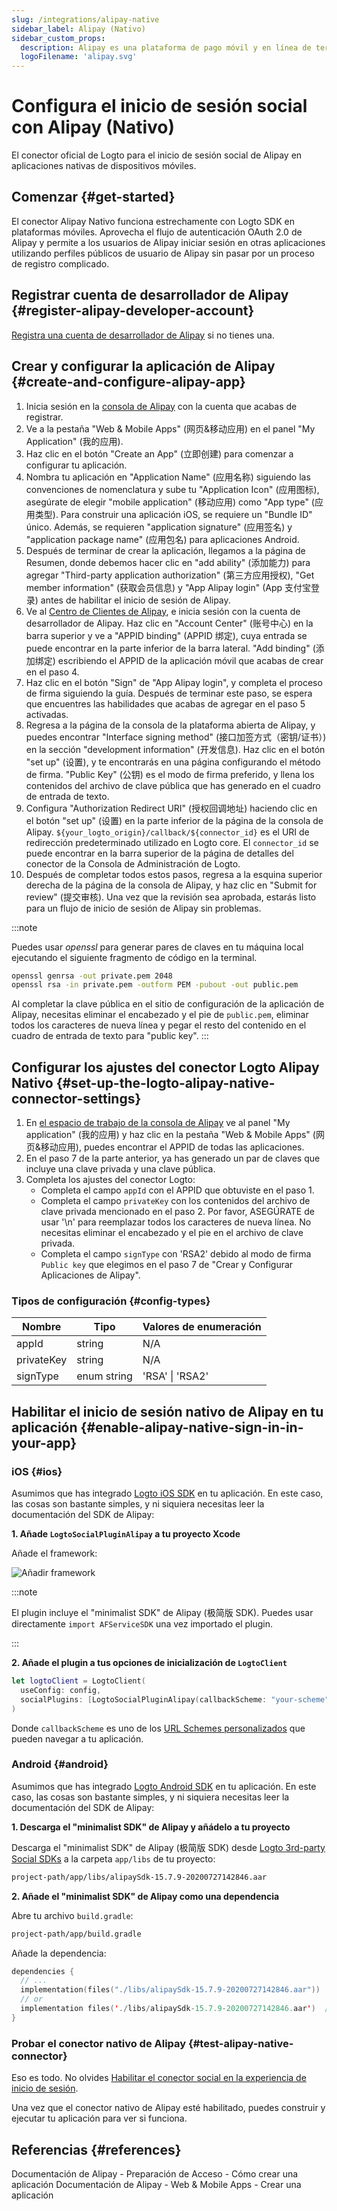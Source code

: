 ```yaml
---
slug: /integrations/alipay-native
sidebar_label: Alipay (Nativo)
sidebar_custom_props:
  description: Alipay es una plataforma de pago móvil y en línea de terceros.
  logoFilename: 'alipay.svg'
---
```



# Configura el inicio de sesión social con Alipay (Nativo)

El conector oficial de Logto para el inicio de sesión social de Alipay en aplicaciones nativas de dispositivos móviles.

<GuideTip />

## Comenzar \{#get-started}

El conector Alipay Nativo funciona estrechamente con Logto SDK en plataformas móviles. Aprovecha el flujo de autenticación OAuth 2.0 de Alipay y permite a los usuarios de Alipay iniciar sesión en otras aplicaciones utilizando perfiles públicos de usuario de Alipay sin pasar por un proceso de registro complicado.

## Registrar cuenta de desarrollador de Alipay \{#register-alipay-developer-account}

[Registra una cuenta de desarrollador de Alipay](https://certifyweb.alipay.com/certify/reg/guide#/) si no tienes una.

## Crear y configurar la aplicación de Alipay \{#create-and-configure-alipay-app}

1. Inicia sesión en la [consola de Alipay](https://open.alipay.com/) con la cuenta que acabas de registrar.
2. Ve a la pestaña "Web & Mobile Apps" (网页&移动应用) en el panel "My Application" (我的应用).
3. Haz clic en el botón "Create an App" (立即创建) para comenzar a configurar tu aplicación.
4. Nombra tu aplicación en "Application Name" (应用名称) siguiendo las convenciones de nomenclatura y sube tu "Application Icon" (应用图标), asegúrate de elegir "mobile application" (移动应用) como "App type" (应用类型). Para construir una aplicación iOS, se requiere un "Bundle ID" único. Además, se requieren "application signature" (应用签名) y "application package name" (应用包名) para aplicaciones Android.
5. Después de terminar de crear la aplicación, llegamos a la página de Resumen, donde debemos hacer clic en "add ability" (添加能力) para agregar "Third-party application authorization" (第三方应用授权), "Get member information" (获取会员信息) y "App Alipay login" (App 支付宝登录) antes de habilitar el inicio de sesión de Alipay.
6. Ve al [Centro de Clientes de Alipay](https://b.alipay.com/index2.htm), e inicia sesión con la cuenta de desarrollador de Alipay. Haz clic en "Account Center" (账号中心) en la barra superior y ve a "APPID binding" (APPID 绑定), cuya entrada se puede encontrar en la parte inferior de la barra lateral. "Add binding" (添加绑定) escribiendo el APPID de la aplicación móvil que acabas de crear en el paso 4.
7. Haz clic en el botón "Sign" de "App Alipay login", y completa el proceso de firma siguiendo la guía. Después de terminar este paso, se espera que encuentres las habilidades que acabas de agregar en el paso 5 activadas.
8. Regresa a la página de la consola de la plataforma abierta de Alipay, y puedes encontrar "Interface signing method" (接口加签方式（密钥/证书）) en la sección "development information" (开发信息). Haz clic en el botón "set up" (设置), y te encontrarás en una página configurando el método de firma. "Public Key" (公钥) es el modo de firma preferido, y llena los contenidos del archivo de clave pública que has generado en el cuadro de entrada de texto.
9. Configura "Authorization Redirect URI" (授权回调地址) haciendo clic en el botón "set up" (设置) en la parte inferior de la página de la consola de Alipay. `${your_logto_origin}/callback/${connector_id}` es el URI de redirección predeterminado utilizado en Logto core. El `connector_id` se puede encontrar en la barra superior de la página de detalles del conector de la Consola de Administración de Logto.
10. Después de completar todos estos pasos, regresa a la esquina superior derecha de la página de la consola de Alipay, y haz clic en "Submit for review" (提交审核). Una vez que la revisión sea aprobada, estarás listo para un flujo de inicio de sesión de Alipay sin problemas.

:::note

Puedes usar _openssl_ para generar pares de claves en tu máquina local ejecutando el siguiente fragmento de código en la terminal.

```bash
openssl genrsa -out private.pem 2048
openssl rsa -in private.pem -outform PEM -pubout -out public.pem
```

Al completar la clave pública en el sitio de configuración de la aplicación de Alipay, necesitas eliminar el encabezado y el pie de `public.pem`, eliminar todos los caracteres de nueva línea y pegar el resto del contenido en el cuadro de entrada de texto para "public key".
:::

## Configurar los ajustes del conector Logto Alipay Nativo \{#set-up-the-logto-alipay-native-connector-settings}

1. En [el espacio de trabajo de la consola de Alipay](https://open.alipay.com/dev/workspace) ve al panel "My application" (我的应用) y haz clic en la pestaña "Web & Mobile Apps" (网页&移动应用), puedes encontrar el APPID de todas las aplicaciones.
2. En el paso 7 de la parte anterior, ya has generado un par de claves que incluye una clave privada y una clave pública.
3. Completa los ajustes del conector Logto:
   - Completa el campo `appId` con el APPID que obtuviste en el paso 1.
   - Completa el campo `privateKey` con los contenidos del archivo de clave privada mencionado en el paso 2. Por favor, ASEGÚRATE de usar '\n' para reemplazar todos los caracteres de nueva línea. No necesitas eliminar el encabezado y el pie en el archivo de clave privada.
   - Completa el campo `signType` con 'RSA2' debido al modo de firma `Public key` que elegimos en el paso 7 de "Crear y Configurar Aplicaciones de Alipay".

### Tipos de configuración \{#config-types}

| Nombre     | Tipo        | Valores de enumeración |
| ---------- | ----------- | ---------------------- |
| appId      | string      | N/A                    |
| privateKey | string      | N/A                    |
| signType   | enum string | 'RSA' \| 'RSA2'        |

## Habilitar el inicio de sesión nativo de Alipay en tu aplicación \{#enable-alipay-native-sign-in-in-your-app}

### iOS \{#ios}

Asumimos que has integrado [Logto iOS SDK](/quick-starts/swift) en tu aplicación. En este caso, las cosas son bastante simples, y ni siquiera necesitas leer la documentación del SDK de Alipay:

**1. Añade `LogtoSocialPluginAlipay` a tu proyecto Xcode**

Añade el framework:

<img src="/img/assets/add-framework.png" alt="Añadir framework" />

:::note

El plugin incluye el "minimalist SDK" de Alipay (极简版 SDK). Puedes usar directamente `import AFServiceSDK` una vez importado el plugin.

:::

**2. Añade el plugin a tus opciones de inicialización de `LogtoClient`**

```swift
let logtoClient = LogtoClient(
  useConfig: config,
  socialPlugins: [LogtoSocialPluginAlipay(callbackScheme: "your-scheme")]
)
```

Donde `callbackScheme` es uno de los [URL Schemes personalizados](https://developer.apple.com/documentation/xcode/defining-a-custom-url-scheme-for-your-app) que pueden navegar a tu aplicación.

### Android \{#android}

Asumimos que has integrado [Logto Android SDK](/quick-starts/android) en tu aplicación. En este caso, las cosas son bastante simples, y ni siquiera necesitas leer la documentación del SDK de Alipay:

**1. Descarga el "minimalist SDK" de Alipay y añádelo a tu proyecto**

Descarga el "minimalist SDK" de Alipay (极简版 SDK) desde [Logto 3rd-party Social SDKs](https://github.com/logto-io/social-sdks/blob/master/alipay/android/alipaySdk-15.7.9-20200727142846.aar) a la carpeta `app/libs` de tu proyecto:

```bash
project-path/app/libs/alipaySdk-15.7.9-20200727142846.aar
```

**2. Añade el "minimalist SDK" de Alipay como una dependencia**

Abre tu archivo `build.gradle`:

```bash
project-path/app/build.gradle
```

Añade la dependencia:

```kotlin
dependencies {
  // ...
  implementation(files("./libs/alipaySdk-15.7.9-20200727142846.aar"))  // kotlin-script
  // or
  implementation files('./libs/alipaySdk-15.7.9-20200727142846.aar')  // groovy-script
}
```

### Probar el conector nativo de Alipay \{#test-alipay-native-connector}

Eso es todo. No olvides [Habilitar el conector social en la experiencia de inicio de sesión](/connectors/social-connectors/#enable-social-sign-in).

Una vez que el conector nativo de Alipay esté habilitado, puedes construir y ejecutar tu aplicación para ver si funciona.

## Referencias \{#references}

<Url href="https://opendocs.alipay.com/support/01rau6">
  Documentación de Alipay - Preparación de Acceso - Cómo crear una aplicación
</Url>

<Url href="https://opendocs.alipay.com/open/200/105310">
  Documentación de Alipay - Web & Mobile Apps - Crear una aplicación
</Url>